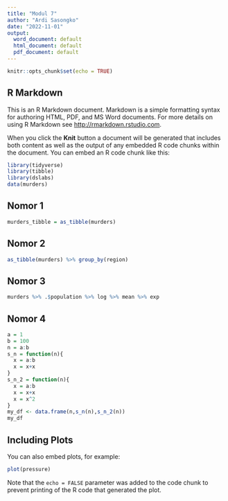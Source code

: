 ---
title: "Modul 7"
author: "Ardi Sasongko"
date: "2022-11-01"
output:
  word_document: default
  html_document: default
  pdf_document: default
---

```{r setup, include=FALSE}
knitr::opts_chunk$set(echo = TRUE)
```

## R Markdown

This is an R Markdown document. Markdown is a simple formatting syntax for authoring HTML, PDF, and MS Word documents. For more details on using R Markdown see <http://rmarkdown.rstudio.com>.

When you click the **Knit** button a document will be generated that includes both content as well as the output of any embedded R code chunks within the document. You can embed an R code chunk like this:

```{r cars}
library(tidyverse)
library(tibble)
library(dslabs)
data(murders)
```

## Nomor 1

```{r}
murders_tibble = as_tibble(murders)
```

## Nomor 2
```{r}
as_tibble(murders) %>% group_by(region)
```

## Nomor 3
```{r}
murders %>% .$population %>% log %>% mean %>% exp
```

## Nomor 4
```{r}
a = 1
b = 100
n = a:b
s_n = function(n){
  x = a:b
  x = x+x
}
s_n_2 = function(n){
  x = a:b
  x = x+x
  x = x^2
}
my_df <- data.frame(n,s_n(n),s_n_2(n))
my_df
```

## Including Plots

You can also embed plots, for example:

```{r pressure, echo=FALSE}
plot(pressure)
```

Note that the `echo = FALSE` parameter was added to the code chunk to prevent printing of the R code that generated the plot.
